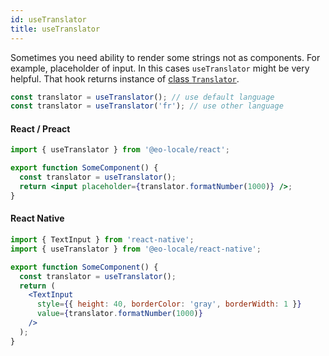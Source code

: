 ```yaml
---
id: useTranslator
title: useTranslator
---
```


Sometimes you need ability to render some strings not as components.
For example, placeholder of input. In this cases `useTranslator` might be very helpful.
That hook returns instance of [class `Translator`](/docs/apis/core/translator).

```jsx
const translator = useTranslator(); // use default language
const translator = useTranslator('fr'); // use other language
```

#### React / Preact

```jsx
import { useTranslator } from '@eo-locale/react';

export function SomeComponent() {
  const translator = useTranslator();
  return <input placeholder={translator.formatNumber(1000)} />;
}
```

#### React Native

```jsx
import { TextInput } from 'react-native';
import { useTranslator } from '@eo-locale/react-native';

export function SomeComponent() {
  const translator = useTranslator();
  return (
    <TextInput
      style={{ height: 40, borderColor: 'gray', borderWidth: 1 }}
      value={translator.formatNumber(1000)}
    />
  );
}
```
